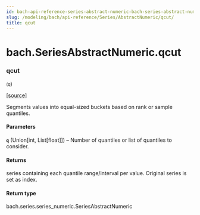 ```yaml
---
id: bach-api-reference-series-abstract-numeric-bach-series-abstract-numeric-qcut
slug: /modeling/bach/api-reference/Series/AbstractNumeric/qcut/
title: qcut
---
```


# bach.SeriesAbstractNumeric.qcut

<div className="method">

### <span className="name">qcut</span>

<small className="parameter-list">(<span className="parameter" id="q">q</span></small>)


&#8203;<span className="view-source">[[source]](https://github.com/objectiv/objectiv-analytics/blob/main/bach/bach/series/series_numeric.py)</span>

<div className="content">

Segments values into equal-sized buckets based on rank or sample quantiles.


#### Parameters

**`q`** (Union[int, List[float]]) – Number of quantiles or list of quantiles to consider.



#### Returns

series containing each quantile range/interval per value. Original series is set as index.



#### Return type

bach.series.series_numeric.SeriesAbstractNumeric



</div>


</div>
